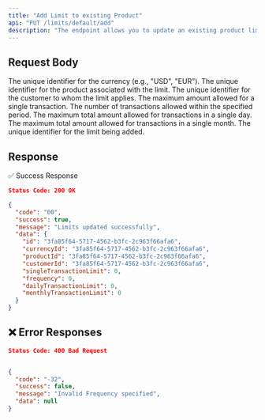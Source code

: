```yaml
---
title: "Add Limit to existing Product"
api: "PUT /limits/default/add"
description: "The endpoint allows you to update an existing product limit"
---
```


## Request Body

<ParamField body="currencyId" type="string" required>
  The unique identifier for the currency (e.g., "USD", "EUR").
</ParamField>

<ParamField body="productId" type="string" required>
  The unique identifier for the product associated with the limit.
</ParamField>

<ParamField body="customerId" type="string" required>
  The unique identifier for the customer to whom the limit applies.
</ParamField>

<ParamField body="singleTransactionLimit" type="number" required>
  The maximum amount allowed for a single transaction.
</ParamField>

<ParamField body="frequency" type="number" required>
  The number of transactions allowed within the specified period.
</ParamField>

<ParamField body="dailyTransactionLimit" type="number" required>
  The maximum total amount allowed for transactions in a single day.
</ParamField>

<ParamField body="monthlyTransactionLimit" type="number" required>
  The maximum total amount allowed for transactions in a single month.
</ParamField>

<ParamField body="id" type="string" required>
  The unique identifier for the limit being added.
</ParamField>




## Response

✅ Success Response
```json
Status Code: 200 OK

{
  "code": "00",
  "success": true,
  "message": "Limits updated successfully",
  "data": {
    "id": "3fa85f64-5717-4562-b3fc-2c963f66afa6",
    "currencyId": "3fa85f64-5717-4562-b3fc-2c963f66afa6",
    "productId": "3fa85f64-5717-4562-b3fc-2c963f66afa6",
    "customerId": "3fa85f64-5717-4562-b3fc-2c963f66afa6",
    "singleTransactionLimit": 0,
    "frequency": 0,
    "dailyTransactionLimit": 0,
    "monthlyTransactionLimit": 0
  }
}
```

## ❌ Error Responses
```json
Status Code: 400 Bad Request


{
  "code": "-32",
  "success": false,
  "message": "Invalid Frequency specified",
  "data": null
}